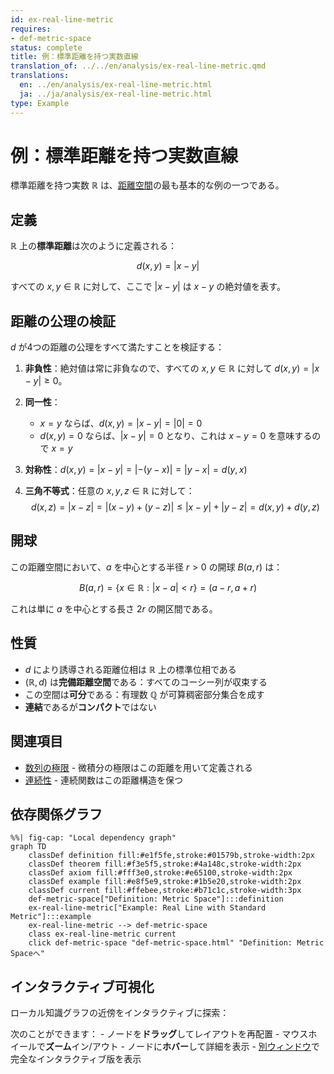 ```yaml
---
id: ex-real-line-metric
requires:
- def-metric-space
status: complete
title: 例：標準距離を持つ実数直線
translation_of: ../../en/analysis/ex-real-line-metric.qmd
translations:
  en: ../en/analysis/ex-real-line-metric.html
  ja: ../ja/analysis/ex-real-line-metric.html
type: Example
---
```


# 例：標準距離を持つ実数直線 {#ex-real-line-metric}

標準距離を持つ実数 $\mathbb{R}$ は、[距離空間](../geometry/def-metric-space.qmd)の最も基本的な例の一つである。

## 定義

$\mathbb{R}$ 上の**標準距離**は次のように定義される：

$$d(x, y) = |x - y|$$

すべての $x, y \in \mathbb{R}$ に対して、ここで $|x - y|$ は $x - y$ の絶対値を表す。

## 距離の公理の検証

$d$ が4つの距離の公理をすべて満たすことを検証する：

1. **非負性**：絶対値は常に非負なので、すべての $x, y \in \mathbb{R}$ に対して $d(x, y) = |x - y| \geq 0$。

2. **同一性**：
   - $x = y$ ならば、$d(x, y) = |x - y| = |0| = 0$
   - $d(x, y) = 0$ ならば、$|x - y| = 0$ となり、これは $x - y = 0$ を意味するので $x = y$

3. **対称性**：$d(x, y) = |x - y| = |-(y - x)| = |y - x| = d(y, x)$

4. **三角不等式**：任意の $x, y, z \in \mathbb{R}$ に対して：
   $$d(x, z) = |x - z| = |(x - y) + (y - z)| \leq |x - y| + |y - z| = d(x, y) + d(y, z)$$

## 開球

この距離空間において、$a$ を中心とする半径 $r > 0$ の開球 $B(a, r)$ は：

$$B(a, r) = \{x \in \mathbb{R} : |x - a| < r\} = (a - r, a + r)$$

これは単に $a$ を中心とする長さ $2r$ の開区間である。

## 性質

- $d$ により誘導される距離位相は $\mathbb{R}$ 上の標準位相である
- $(\mathbb{R}, d)$ は**完備距離空間**である：すべてのコーシー列が収束する
- この空間は**可分**である：有理数 $\mathbb{Q}$ が可算稠密部分集合を成す
- **連結**であるが**コンパクト**ではない

## 関連項目

- [数列の極限](def-limit.qmd) - 微積分の極限はこの距離を用いて定義される
- [連続性](def-continuity.qmd) - 連続関数はこの距離構造を保つ

## 依存関係グラフ

```mermaid
%%| fig-cap: "Local dependency graph"
graph TD
    classDef definition fill:#e1f5fe,stroke:#01579b,stroke-width:2px
    classDef theorem fill:#f3e5f5,stroke:#4a148c,stroke-width:2px
    classDef axiom fill:#fff3e0,stroke:#e65100,stroke-width:2px
    classDef example fill:#e8f5e9,stroke:#1b5e20,stroke-width:2px
    classDef current fill:#ffebee,stroke:#b71c1c,stroke-width:3px
    def-metric-space["Definition: Metric Space"]:::definition
    ex-real-line-metric["Example: Real Line with Standard Metric"]:::example
    ex-real-line-metric --> def-metric-space
    class ex-real-line-metric current
    click def-metric-space "def-metric-space.html" "Definition: Metric Spaceへ"
```

## インタラクティブ可視化

ローカル知識グラフの近傍をインタラクティブに探索：

::: {.graph-viz data-id="ex-real-line-metric" data-width="700" data-height="500"}
:::

次のことができます：
- ノードを**ドラッグ**してレイアウトを再配置
- マウスホイールで**ズーム**イン/アウト
- ノードに**ホバー**して詳細を表示
- [別ウィンドウ](../../output/interactive/ex-real-line-metric.html){target="_blank"}で完全なインタラクティブ版を表示
